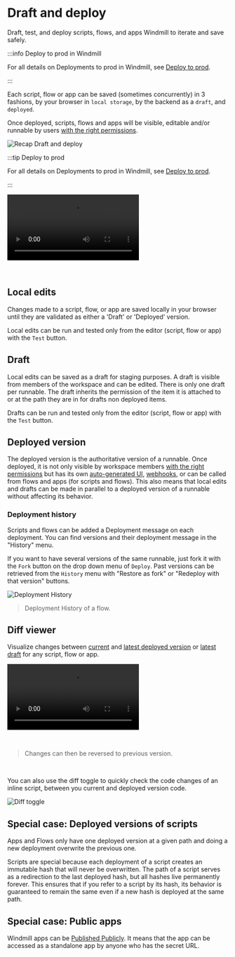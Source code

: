 
# Draft and deploy

Draft, test, and deploy scripts, flows, and apps Windmill to iterate and save safely.

:::info Deploy to prod in Windmill

For all details on Deployments to prod in Windmill, see [Deploy to prod](../../advanced/12_deploy_to_prod/index.mdx).

:::

Each script, flow or app can be saved (sometimes concurrently) in 3 fashions, by your browser in `local storage`, by the backend as a `draft`, and `deployed`.

Once deployed, scripts, flows and apps will be visible, editable and/or runnable by users [with the right permissions](../16_roles_and_permissions/index.mdx).

![Recap Draft and deploy](./recap_draft_and_deploy.png "Recap Draft and deploy")

:::tip Deploy to prod

For all details on Deployments to prod in Windmill, see [Deploy to prod](../../advanced/12_deploy_to_prod/index.mdx).

:::

<video
	className="border-2 rounded-lg object-cover w-full h-full dark:border-gray-800"
	autoPlay
	controls
	id="main-video"
	src="/videos/draft_and_deploy.mp4"
/>

<br />

## Local edits

Changes made to a script, flow, or app are saved locally in your browser until they are validated as either a 'Draft' or 'Deployed' version.

Local edits can be run and tested only from the editor (script, flow or app) with the `Test` button.

## Draft

Local edits can be saved as a draft for staging purposes. A draft is visible from members of the workspace and can be edited. There is only one draft per runnable. The draft inherits the permission of the item it is attached to or at the path they are in for drafts non deployed items.

Drafts can be run and tested only from the editor (script, flow or app) with the `Test` button.

## Deployed version

The deployed version is the authoritative version of a runnable. Once deployed, it is not only visible by workspace members [with the right permissions](../16_roles_and_permissions/index.mdx) but has its own [auto-generated UI](../6_auto_generated_uis/index.mdx), [webhooks](../4_webhooks/index.mdx), or can be called from flows and apps (for scripts and flows). This also means that local edits and drafts can be made in parallel to a deployed version of a runnable without affecting its behavior.

### Deployment history

Scripts and flows can be added a Deployment message on each deployment. You can find versions and their deployment message in the "History" menu.

If you want to have several versions of the same runnable, just fork it with the `Fork` button on the drop down menu of `Deploy`. Past versions can be retrieved from the `History` menu with "Restore as fork" or "Redeploy with that version" buttons.

![Deployment History](../../assets/script_editor/deployment_history.png 'Deployment History')

> Deployment History of a flow.

## Diff viewer

Visualize changes between [current](#local-edits) and [latest deployed version](#deployed-version) or [latest draft](#draft) for any script, flow or app.

<video
	className="border-2 rounded-lg object-cover w-full h-full dark:border-gray-800"
	controls
	src="/videos/diff_viewer.mp4"
/>

<br />

> Changes can then be reversed to previous version.

<br />

You can also use the diff toggle to quickly check the code changes of an inline script, between you current and deployed version code.

![Diff toggle](./quick_diff.png 'Diff toggle')

## Special case: Deployed versions of scripts

Apps and Flows only have one deployed version at a given path and doing a new deployment overwrite the previous one.

Scripts are special because each deployment of a script creates an immutable hash that will never be overwritten. The path of a script serves as a redirection to the last deployed hash, but all hashes live permanently forever. This ensures that if you refer to a script by its hash, its behavior is guaranteed to remain the same even if a new hash is deployed at the same path.

<div className="grid grid-cols-2 gap-6 mb-4">
	<DocCard
		title="Versioning"
		description="Scripts, when deployed, can have a parent script identified by its hash."
		href="/docs/core_concepts/versioning#script-versioning"
	/>
</div>

## Special case: Public apps

Windmill apps can be [Published Publicly](../../apps/8_public_apps.mdx). It means that the app can be accessed as a standalone app by anyone who has the secret URL.

<div className="grid grid-cols-2 gap-6 mb-4">
	<DocCard
		title="Public apps"
		description="Apps can be accessed as a standalone app by anyone who has the secret URL"
		href="/docs/apps/public_apps"
	/>
</div>
